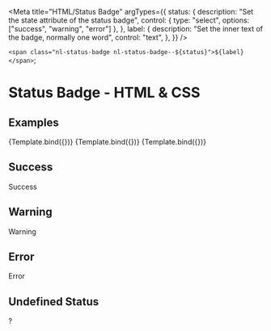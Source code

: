 
<Meta
  title="HTML/Status Badge"
  argTypes={{
    status: {
      description: "Set the state attribute of the status badge",
      control: { type: "select", options: ["success", "warning", "error"] },
    },
    label: {
      description: "Set the inner text of the badge, normally one word",
      control: "text",
    },
  }}
/>

  `<span class="nl-status-badge nl-status-badge--${status}">${label}</span>`;

# Status Badge - HTML & CSS

## Examples

<Canvas>
  <Story name="success" args={{ status: "success", label: "Online" }}>
    {Template.bind({})}
  </Story>
  <Story name="warning" args={{ status: "warning", label: "Connecting..." }}>
    {Template.bind({})}
  </Story>
  <Story name="error" args={{ status: "error", label: "Offline" }}>
    {Template.bind({})}
  </Story>
</Canvas>

## Success

<Canvas>
  <span class="nl-status-badge nl-status-badge--success">Success</span>
</Canvas>

## Warning

<Canvas>
  <span class="nl-status-badge nl-status-badge--warning">Warning</span>
</Canvas>

## Error

<Canvas>
  <span class="nl-status-badge nl-status-badge--error">Error</span>
</Canvas>

## Undefined Status

<Canvas>
  <span class="nl-status-badge">?</span>
</Canvas>
